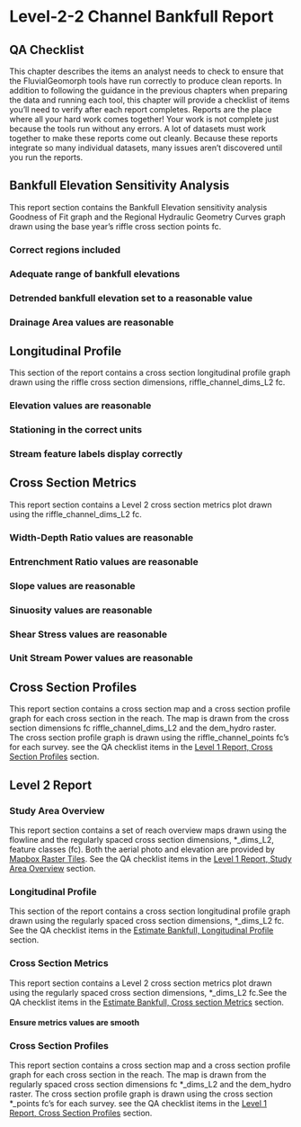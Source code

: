 # Level-2-2 Channel Bankfull Report {#bankfull_report_qa}

## QA Checklist {#qa_checklist}
This chapter describes the items an analyst needs to check to ensure that the FluvialGeomorph tools have run correctly to produce clean reports. In addition to following the guidance in the previous chapters when preparing the data and running each tool, this chapter will provide a checklist of items you'll need to verify after each report completes. Reports are the place where all your hard work comes together! Your work is not complete just because the tools run without any errors. A lot of datasets must work together to make these reports come out cleanly. Because these reports integrate so many individual datasets, many issues aren't discovered until you run the reports. 

## Bankfull Elevation Sensitivity Analysis
This report section contains the Bankfull Elevation sensitivity analysis Goodness of Fit graph and the Regional Hydraulic Geometry Curves graph drawn using the base year's riffle cross section points fc. 

### Correct regions included

### Adequate range of bankfull elevations

### Detrended bankfull elevation set to a reasonable value

### Drainage Area values are reasonable


## Longitudinal Profile {#estimate_bankfull_long_profile}
This section of the report contains a cross section longitudinal profile graph drawn using the riffle cross section dimensions, riffle_channel_dims_L2 fc. 

### Elevation values are reasonable

### Stationing in the correct units

### Stream feature labels display correctly


## Cross Section Metrics {#estimate_bankfull_xs_metrics}
This report section contains a Level 2 cross section metrics plot drawn using the riffle_channel_dims_L2 fc.  

### Width-Depth Ratio values are reasonable

### Entrenchment Ratio values are reasonable

### Slope values are reasonable

### Sinuosity values are reasonable

### Shear Stress values are reasonable

### Unit Stream Power values are reasonable


## Cross Section Profiles
This report section contains a cross section map and a cross section profile graph for each cross section in the reach. The map is drawn from the cross section dimensions fc riffle_channel_dims_L2 and the dem_hydro raster. The cross section profile graph is drawn using the riffle_channel_points fc's for each survey. see the QA checklist items in the [Level 1 Report, Cross Section Profiles](#L1_xs_profiles) section.  



## Level 2 Report {#L2_report_qa}

### Study Area Overview
This report section contains a set of reach overview maps drawn using the flowline and the regularly spaced cross section dimensions, *_dims_L2, feature classes (fc). Both the aerial photo and elevation are provided by [Mapbox Raster Tiles](https://docs.mapbox.com/api/maps/#raster-tiles). See the QA checklist items in the [Level 1 Report, Study Area Overview](#L1_study_area_overview) section.  

### Longitudinal Profile
This section of the report contains a cross section longitudinal profile graph drawn using the regularly spaced cross section dimensions, *_dims_L2 fc. See the QA checklist items in the [Estimate Bankfull, Longitudinal Profile](#estimate_bankfull_long_profile) section. 

### Cross Section Metrics
This report section contains a Level 2 cross section metrics plot drawn using the regularly spaced cross section dimensions, *_dims_L2 fc.See the QA checklist items in the [Estimate Bankfull, Cross section Metrics](#estimate_bankfull_xs_metrics) section.

#### Ensure metrics values are smooth

### Cross Section Profiles
This report section contains a cross section map and a cross section profile graph for each cross section in the reach. The map is drawn from the regularly spaced cross section dimensions fc *_dims_L2 and the dem_hydro raster. The cross section profile graph is drawn using the cross section *_points fc's for each survey. see the QA checklist items in the [Level 1 Report, Cross Section Profiles](#L1_xs_profiles) section. 
